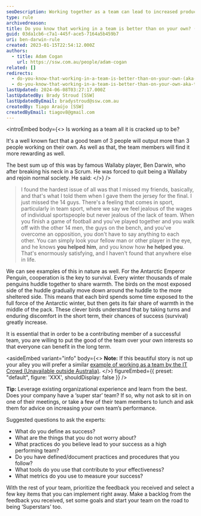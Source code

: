 ```yaml
---
seoDescription: Working together as a team can lead to increased productivity and job satisfaction, with the right mindset and support.
type: rule
archivedreason:
title: Do you know that working in a team is better than on your own? (aka The Ben Darwin rule)
guid: 03da1cb6-c7a1-445f-ace5-7164a5b459b7
uri: ben-darwin-rule
created: 2023-01-15T22:54:12.000Z
authors:
  - title: Adam Cogan
    url: https://ssw.com.au/people/adam-cogan
related: []
redirects:
  - do-you-know-that-working-in-a-team-is-better-than-on-your-own-(aka-the-ben-darwin-rule)
  - do-you-know-that-working-in-a-team-is-better-than-on-your-own-aka-the-ben-darwin-rule
lastUpdated: 2024-06-08T03:27:17.000Z
lastUpdatedBy: Brady Stroud [SSW]
lastUpdatedByEmail: bradystroud@ssw.com.au
createdBy: Tiago Araújo [SSW]
createdByEmail: tiagov8@gmail.com
---
```


<introEmbed
  body={<>
Is working as a team all it is cracked up to be?

It's a well known fact that a good team of 3 people will output more than 3 people working on their own. As well as that, the team members will find it more rewarding as well.

The best sum up of this was by famous Wallaby player, Ben Darwin, who after breaking his neck in a Scrum. He was forced to quit being a Wallaby and rejoin normal society. He said:
  </>}
/>
> I found the hardest issue of all was that I missed my friends, basically, and that's what I told them when I gave them the jersey for the final. I just missed the 14 guys. There's a feeling that comes in sport, particularly in team sport, where we say we feel jealous of the wages of individual sportspeople but never jealous of the lack of team. When you finish a game of football and you've played together and you walk off with the other 14 men, the guys on the bench, and you've overcome an opposition, you don't have to say anything to each other. You can simply look your fellow man or other player in the eye, and he knows **you helped him**, and you know how **he helped you**. That's enormously satisfying, and I haven't found that anywhere else in life.

We can see examples of this in nature as well. For the Antarctic Emperor Penguin, cooperation is the key to survival. Every winter thousands of male penguins huddle together to share warmth. The birds on the most exposed side of the huddle gradually move down around the huddle to the more sheltered side. This means that each bird spends some time exposed to the full force of the Antarctic winter, but then gets its fair share of warmth in the middle of the pack. These clever birds understand that by taking turns and enduring discomfort in the short term, their chances of success (survival) greatly increase.

It is essential that in order to be a contributing member of a successful team, you are willing to put the good of the team over your own interests so that everyone can benefit in the long term.

<youtubeEmbed url="https://www.youtube.com/embed/cgGL6SbMfKc" description="Video: Emperor penguins unite for survival in Antarctica - David Attenborough - BBC wildlife (2 min)" />

<asideEmbed
  variant="info"
  body={<>
    **Note:** If this beautiful story is not up your alley you will prefer a similar [example of working as a team by the IT Crowd (Unavailable outside Australia)](https://www.youtube.com/watch?v=pGFGD5pj03M).
  </>}
  figureEmbed={{
    preset: "default",
    figure: 'XXX',
    shouldDisplay: false
  }}
/>

**Tip:** Leverage existing organizational experience and learn from the best. Does your company have a ‘super star’ team? If so, why not ask to sit in on one of their meetings, or take a few of their team members to lunch and ask them for advice on increasing your own team’s performance.

Suggested questions to ask the experts:

* What do you define as success?
* What are the things that you do not worry about?
* What practices do you believe lead to your success as a high performing team?
* Do you have defined/document practices and procedures that you follow?
* What tools do you use that contribute to your effectiveness?
* What metrics do you use to measure your success?

With the rest of your team, prioritize the feedback you received and select a few key items that you can implement right away. Make a backlog from the feedback you received, set some goals and start your team on the road to being ‘Superstars’ too.
